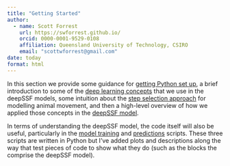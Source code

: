```yaml
---
title: "Getting Started"
author:
  - name: Scott Forrest
    url: https://swforrest.github.io/
    orcid: 0000-0001-9529-0108
    affiliation: Queensland University of Technology, CSIRO
    email: "scottwforrest@gmail.com"
date: today
format: html
---
```


In this section we provide some guidance for [getting Python set up](python_installation.qmd), a brief introduction to some of the [deep learning concepts](deep_learning_concepts.qmd) that we use in the deepSSF models, some intuition about the [step selection approach](step_selection_intuition.qmd) for modelling animal movement, and then a high-level overview of how we applied those concepts in the [deepSSF model](deepSSF_model_overview.qmd).

In terms of understanding the deepSSF model, the code itself will also be useful, particularly in the [model training](model_training.qmd) and [predictions](predictions.qmd) scripts. These three scripts are written in Python but I've added plots and descriptions along the way that test pieces of code to show what they do (such as the blocks the comprise the deepSSF model). 